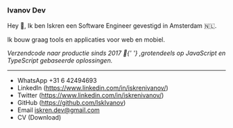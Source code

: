 
## <TranslationComponent/>

### Ivanov Dev

Hey 👋, Ik ben Iskren een Software Engineer gevestigd in Amsterdam 🇳🇱.

<p style={{ margin: 0 }}>
  Ik bouw graag tools en applicaties voor web en mobiel.
</p>

<p style={{ margin: 0 }}>
  <i>
    Verzendcode naar productie sinds 2017 <span className="text-3xl">🚢</span>{' '}
    ,grotendeels op JavaScript en TypeScript gebaseerde oplossingen.
  </i>
</p>

---

- WhatsApp +31 6 42494693
- LinkedIn (https://www.linkedin.com/in/iskrenivanov/)
- Twitter (https://www.linkedin.com/in/iskrenivanov/)
- GitHub (https://github.com/IskIvanov)
- Email iskren.dev@gmail.com
- CV <Link href="/static/resume.pdf">(Download)</Link>
